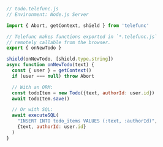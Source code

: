 ```js
// todo.telefunc.js
// Environment: Node.js Server

import { Abort, getContext, shield } from 'telefunc'

// Telefunc makes functions exported in `*.telefunc.js`
// remotely callable from the browser.
export { onNewTodo }

shield(onNewTodo, [shield.type.string])
async function onNewTodo(text) {
  const { user } = getContext()
  if (user === null) throw Abort

  // With an ORM:
  const todoItem = new Todo({text, authorId: user.id})
  await todoItem.save()

  // Or with SQL:
  await executeSQL(
    "INSERT INTO todo_items VALUES (:text, :authorId)",
    {text, authorId: user.id}
  )
}
```
